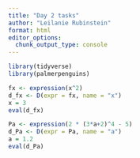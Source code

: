 ```yaml
---
title: "Day 2 tasks"
author: "Leilanie Rubinstein"
format: html
editor_options: 
  chunk_output_type: console
---
```


```r
library(tidyverse)
library(palmerpenguins)
```

```r
fx <- expression(x^2)
d_fx <- D(expr = fx, name = "x")
x = 3
eval(d_fx)
```

```r
Pa <- expression(2 * (3*a+2)^4 - 5)
d_Pa <- D(expr = Pa, name = "a")
a = 1.2
eval(d_Pa)
```


